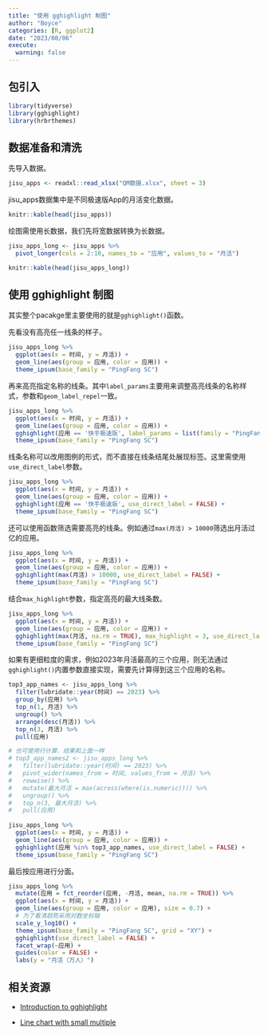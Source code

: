 ```yaml
---
title: "使用 gghighlight 制图"
author: "Boyce"
categories: [R, ggplot2]
date: "2023/08/06"
execute:
  warning: false
---
```


## 包引入

```r
library(tidyverse)
library(gghighlight)
library(hrbrthemes)
```

## 数据准备和清洗

先导入数据。

```r
jisu_apps <- readxl::read_xlsx("QM数据.xlsx", sheet = 3) 
```

jisu_apps数据集中是不同极速版App的月活变化数据。

```r
knitr::kable(head(jisu_apps))
```

绘图需使用长数据，我们先将宽数据转换为长数据。

```r
jisu_apps_long <- jisu_apps %>%
  pivot_longer(cols = 2:10, names_to = "应用", values_to = "月活")
```

```r
knitr::kable(head(jisu_apps_long))
```

## 使用 gghighlight 制图

其实整个pacakge里主要使用的就是`gghighlight()`函数。

先看没有高亮任一线条的样子。

```r
jisu_apps_long %>%
  ggplot(aes(x = 时间, y = 月活)) +
  geom_line(aes(group = 应用, color = 应用)) +
  theme_ipsum(base_family = "PingFang SC")
```

再来高亮指定名称的线条。其中`label_params`主要用来调整高亮线条的名称样式，参数和`geom_label_repel`一致。

```r
jisu_apps_long %>%
  ggplot(aes(x = 时间, y = 月活)) +
  geom_line(aes(group = 应用, color = 应用)) +
  gghighlight(应用 == '快手极速版', label_params = list(family = "PingFang SC")) +
  theme_ipsum(base_family = "PingFang SC")
```

线条名称可以改用图例的形式，而不直接在线条结尾处展现标签。这里需使用`use_direct_label`参数。

```r
jisu_apps_long %>%
  ggplot(aes(x = 时间, y = 月活)) +
  geom_line(aes(group = 应用, color = 应用)) +
  gghighlight(应用 == '快手极速版', use_direct_label = FALSE) +
  theme_ipsum(base_family = "PingFang SC")
```

还可以使用函数筛选需要高亮的线条。例如通过`max(月活) > 10000`筛选出月活过亿的应用。

```r
jisu_apps_long %>%
  ggplot(aes(x = 时间, y = 月活)) +
  geom_line(aes(group = 应用, color = 应用)) +
  gghighlight(max(月活) > 10000, use_direct_label = FALSE) +
  theme_ipsum(base_family = "PingFang SC")
```

结合`max_highlight`参数，指定高亮的最大线条数。

```r
jisu_apps_long %>%
  ggplot(aes(x = 时间, y = 月活)) +
  geom_line(aes(group = 应用, color = 应用)) +
  gghighlight(max(月活, na.rm = TRUE), max_highlight = 3, use_direct_label = FALSE) +
  theme_ipsum(base_family = "PingFang SC")
```

如果有更细粒度的需求，例如2023年月活最高的三个应用，则无法通过`gghighlight()`内置参数直接实现，需要先计算得到这三个应用的名称。

```r

top3_app_names <- jisu_apps_long %>%
  filter(lubridate::year(时间) == 2023) %>%
  group_by(应用) %>%
  top_n(1, 月活) %>%
  ungroup() %>%
  arrange(desc(月活)) %>%
  top_n(3, 月活) %>%
  pull(应用)

# 也可使用行计算，结果和上面一样
# top3_app_names2 <- jisu_apps_long %>%
#   filter(lubridate::year(时间) == 2023) %>%
#   pivot_wider(names_from = 时间, values_from = 月活) %>%
#   rowwise() %>%
#   mutate(最大月活 = max(across(where(is.numeric)))) %>%
#   ungroup() %>%
#   top_n(3, 最大月活) %>%
#   pull(应用)
  
jisu_apps_long %>%
  ggplot(aes(x = 时间, y = 月活)) +
  geom_line(aes(group = 应用, color = 应用)) +
  gghighlight(应用 %in% top3_app_names, use_direct_label = FALSE) +
  theme_ipsum(base_family = "PingFang SC")
```

最后按应用进行分面。

```r
jisu_apps_long %>%
  mutate(应用 = fct_reorder(应用, -月活, mean, na.rm = TRUE)) %>%
  ggplot(aes(x = 时间, y = 月活)) +
  geom_line(aes(group = 应用, color = 应用), size = 0.7) +
  # 为了看清趋势采用对数坐标轴
  scale_y_log10() +
  theme_ipsum(base_family = "PingFang SC", grid = "XY") +
  gghighlight(use_direct_label = FALSE) +
  facet_wrap(~应用) +
  guides(color = FALSE) +
  labs(y = "月活（万人）")
```

## 相关资源

-   [Introduction to gghighlight](https://cran.r-project.org/web/packages/gghighlight/vignettes/gghighlight.html)

-   [Line chart with small multiple](https://r-graph-gallery.com/web-line-chart-small-multiple-all-group-greyed-out.html)
